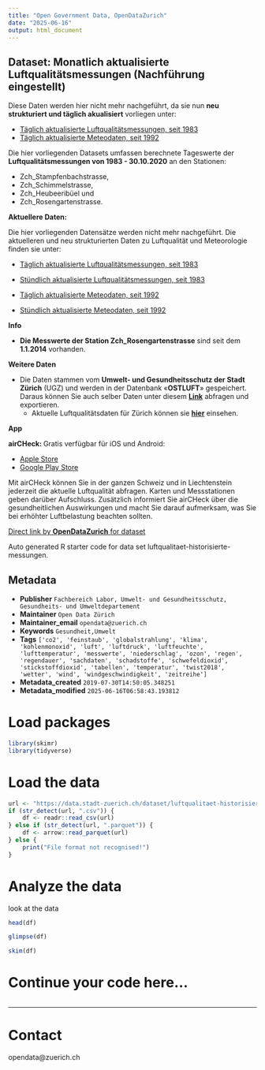 ```yaml
---
title: "Open Government Data, OpenDataZurich"
date: "2025-06-16"
output: html_document
---
```


## Dataset: Monatlich aktualisierte Luftqualitätsmessungen (Nachführung eingestellt)

Diese Daten werden hier nicht mehr nachgeführt, da sie nun **neu strukturiert und täglich akualisiert** vorliegen unter:

- [Täglich aktualisierte Luftqualitätsmessungen, seit 1983](https://data.stadt-zuerich.ch/dataset/ugz_luftschadstoffmessung_tageswerte)
- [Täglich aktualisierte Meteodaten, seit 1992](https://data.stadt-zuerich.ch/dataset/ugz_meteodaten_tagesmittelwerte)

Die hier vorliegenden Datasets umfassen berechnete Tageswerte der **Luftqualitätsmessungen von 1983 - 30.10.2020** an den Stationen: 

- Zch_Stampfenbachstrasse, 
- Zch_Schimmelstrasse, 
- Zch_Heubeeribüel und 
- Zch_Rosengartenstrasse.

**Aktuellere Daten:**

Die hier vorliegenden Datensätze werden nicht mehr nachgeführt. Die aktuelleren und neu strukturierten Daten zu Luftqualität und Meteorologie finden sie unter:

- [Täglich aktualisierte Luftqualitätsmessungen, seit 1983](https://data.stadt-zuerich.ch/dataset/ugz_luftschadstoffmessung_tageswerte)
- [Stündlich aktualisierte Luftqualitätsmessungen, seit 1983](https://data.stadt-zuerich.ch/dataset/ugz_luftschadstoffmessung_stundenwerte)

-  [Täglich aktualisierte Meteodaten, seit 1992](https://data.stadt-zuerich.ch/dataset/ugz_meteodaten_tagesmittelwerte)
- [Stündlich aktualisierte Meteodaten, seit 1992](https://data.stadt-zuerich.ch/dataset/ugz_meteodaten_stundenmittelwerte)

**Info**

* **Die Messwerte der Station Zch_Rosengartenstrasse** sind seit dem **1.1.2014** vorhanden.

**Weitere Daten**

* Die Daten stammen vom **Umwelt- und Gesundheitsschutz der Stadt Zürich** (UGZ) und werden in der Datenbank «**OSTLUFT**» gespeichert. Daraus können Sie auch selber Daten unter diesem [**Link**](https://www.ostluft.ch/index.php?id=datenabfragen) abfragen und exportieren.
  * Aktuelle Luftqualitätsdaten für Zürich können sie [**hier**](https://www.stadt-zuerich.ch/de/gesundheit/gesundheitsschutz/luftqualitaet.html) einsehen.

**App**

**airCHeck: **Gratis verfügbar für iOS und Android:

  * [Apple Store](https://itunes.apple.com/ch/app/aircheck/id577766644)
  * [Google Play Store](https://play.google.com/store/apps/details?id=ch.ti.oasi.android.airquality)

Mit airCHeck können Sie in der ganzen Schweiz und in Liechtenstein jederzeit die aktuelle Luftqualität abfragen. Karten und Messstationen geben darüber Aufschluss. Zusätzlich informiert Sie airCHeck über die gesundheitlichen Auswirkungen und macht Sie darauf aufmerksam, was Sie bei erhöhter Luftbelastung beachten sollten.



[Direct link by **OpenDataZurich** for dataset](https://data.stadt-zuerich.ch/dataset/luftqualitaet-historisierte-messungen)

Auto generated R starter code for data set luftqualitaet-historisierte-messungen.

## Metadata

- **Publisher** `Fachbereich Labor, Umwelt- und Gesundheitsschutz, Gesundheits- und Umweltdepartement`
- **Maintainer** `Open Data Zürich`
- **Maintainer_email** `opendata@zuerich.ch`
- **Keywords** `Ge­sund­heit,Umwelt`
- **Tags** `['co2', 'feinstaub', 'globalstrahlung', 'klima', 'kohlenmonoxid', 'luft', 'luftdruck', 'luftfeuchte', 'lufttemperatur', 'messwerte', 'niederschlag', 'ozon', 'regen', 'regendauer', 'sachdaten', 'schadstoffe', 'schwefeldioxid', 'stickstoffdioxid', 'tabellen', 'temperatur', 'twist2018', 'wetter', 'wind', 'windgeschwindigkeit', 'zeitreihe']`
- **Metadata_created** `2019-07-30T14:50:05.348251`
- **Metadata_modified** `2025-06-16T06:58:43.193812`


# Load packages

```r
library(skimr)
library(tidyverse)
```

# Load the data

```r
url <- "https://data.stadt-zuerich.ch/dataset/luftqualitaet-historisierte-messungen/download/ugz_luftqualitaetsmessung_seit-2012.csv"
if (str_detect(url, ".csv")) {
    df <- readr::read_csv(url)
} else if (str_detect(url, ".parquet")) {
    df <- arrow::read_parquet(url)
} else {
    print("File format not recognised!")
}
```

# Analyze the data

look at the data
```r
head(df)
```

```r
glimpse(df)
```

```r
skim(df)
```

# Continue your code here...

```r

```

------------------------------------------------------------------------

# Contact

opendata@zuerich.ch
